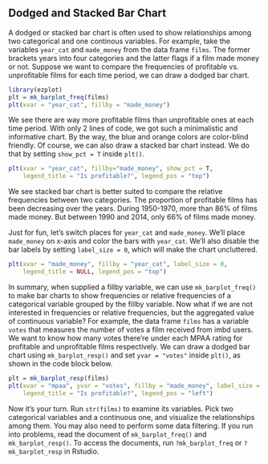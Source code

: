 ## Dodged and Stacked Bar Chart

A dodged or stacked bar chart is often used to show relationships among two 
categorical and one continous variables. For example, take the variables 
`year_cat` and `made_money` from the data frame `films`. The former brackets 
years into four categories and the latter flags if a film made money or not. 
Suppose we want to compare the frequencies of profitable vs. 
unprofitable films for each time period, we can draw a dodged bar chart.
```r
library(ezplot)
plt = mk_barplot_freq(films)
plt(xvar = "year_cat", fillby = "made_money")
```  
 
We see there are way more profitable films than unprofitable ones at each time 
period. With only 2 lines of code, we got such a minimalistic and informative 
chart. By the way, the blue and orange colors are color-blind friendly. 
Of course, we can also draw a stacked bar chart instead. We do that by setting
`show_pct = T` inside `plt()`.
```r
plt(xvar = "year_cat", fillby="made_money", show_pct = T, 
    legend_title = "Is profitable?", legend_pos = "top")
```  

We see stacked bar chart is better suited to compare the relative frequencies
between two categories. The proportion of profitable films has been decreasing
over the years. During 1950-1970, more than 86% of films made money. But between
1990 and 2014, only 66% of films made money. 

Just for fun, let's switch places for `year_cat` and `made_money`. We'll place
`made_money` on x-axis and color the bars with `year_cat`. We'll also disable
the bar labels by setting `label_size = 0`, which will make the chart uncluttered.
```r
plt(xvar = "made_money", fillby = "year_cat", label_size = 0,
    legend_title = NULL, legend_pos = "top")
```  

In summary, when supplied a fillby variable, we can use `mk_barplot_freq()` to 
make bar charts to show frequencies or relative frequencies of a categorical 
variable grouped by the fillby variable. Now what if we are not interested in
frequencies or relative frequencies, but the aggregated value of continuous 
variable? For example, the data frame `films` has a variable `votes` that 
measures the number of votes a film received from imbd users. We want to know
how many votes there're under each MPAA rating for profitable and unprofitable
films respectively. We can draw a dodged bar chart using `mk_barplot_resp()` and
set `yvar = "votes"` inside `plt()`, as shown in the code block below. 
```r
plt = mk_barplot_resp(films)
plt(xvar = "mpaa", yvar = "votes", fillby = "made_money", label_size = 0,
    legend_title = "Is profitable?", legend_pos = "left")
```

Now it's your turn. Run `str(films)` to examine its variables. Pick two 
categorical variables and a continuous one, and visualize the relationships 
among them. You may also need to perform some data filtering. If you run into 
problems, read the document of `mk_barplot_freq()` and `mk_barplot_resp()`. 
To access the documents, run `?mk_barplot_freq` or `?mk_barplot_resp` in Rstudio.
